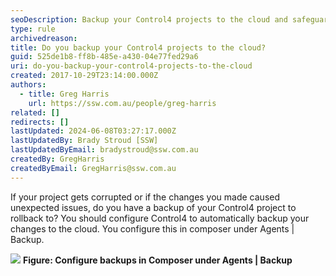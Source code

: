 ```yaml
---
seoDescription: Backup your Control4 projects to the cloud and safeguard against data loss or corruption with automated backups.
type: rule
archivedreason:
title: Do you backup your Control4 projects to the cloud?
guid: 525de1b8-ff8b-485e-a430-04e77fed29a6
uri: do-you-backup-your-control4-projects-to-the-cloud
created: 2017-10-29T23:14:00.000Z
authors:
  - title: Greg Harris
    url: https://ssw.com.au/people/greg-harris
related: []
redirects: []
lastUpdated: 2024-06-08T03:27:17.000Z
lastUpdatedBy: Brady Stroud [SSW]
lastUpdatedByEmail: bradystroud@ssw.com.au
createdBy: GregHarris
createdByEmail: GregHarris@ssw.com.au
---
```


If your project gets corrupted or if the changes you made caused unexpected issues, do you have a backup of your Control4 project to rollback to?
You should configure Control4 to automatically backup your changes to the cloud. You configure this in composer under Agents | Backup.

![](/uploads/rules/do-you-backup-your-control4-projects-to-the-cloud/control4-backup.jpg)
**Figure: Configure backups in Composer under Agents | Backup**
